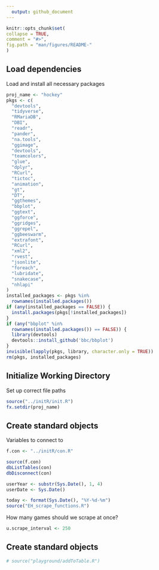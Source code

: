 ```yaml
---
  output: github_document
---
```

  
  <!-- README.md is generated from README.Rmd. Please edit that file -->
  
  ```r
knitr::opts_chunk$set(
  collapse = TRUE,
  comment = "#>",
  fig.path = "man/figures/README-"
)
```
## Load dependencies
Load and install all necessary packages
```r
proj_name <- "hockey"
pkgs <- c(
  "devtools",
  "tidyverse",
  "RMariaDB",
  "DBI",
  "readr",
  "pander",
  "na.tools",
  "ggimage",
  "devtools",
  "teamcolors",
  "glue",
  "dplyr",
  "RCurl",
  "tictoc",
  "animation",
  "gt",
  "DT",
  "ggthemes",
  "bbplot",
  "ggtext",
  "ggforce",
  "ggridges",
  "ggrepel",
  "ggbeeswarm",
  "extrafont",
  "RCurl",
  "xml2",
  "rvest",
  "jsonlite",
  "foreach",
  "lubridate",
  "snakecase",
  "nhlapi"
)
installed_packages <- pkgs %in%
  rownames(installed.packages())
if (any(installed_packages == FALSE)) {
  install.packages(pkgs[!installed_packages])
}
if (any("bbplot" %in%
  rownames(installed.packages()) == FALSE)) {
  library(devtools)
  devtools::install_github('bbc/bbplot')
}
invisible(lapply(pkgs, library, character.only = TRUE))
rm(pkgs, installed_packages)
```

## Initialize Working Directory
Set up correct file paths
```r
source("../initR/init.R")
fx.setdir(proj_name)
```

## Create standard objects
Variables to connect to 
```r
f.con <- "../initR/con.R"

source(f.con)
dbListTables(con)
dbDisconnect(con)

userYear <- substr(Sys.Date(), 1, 4)
userDate <- Sys.Date()

today <- format(Sys.Date(), "%Y-%d-%m")
source("EH_scrape_functions.R")
```
How many games should we scrape at once?
```r
u.scrape_interval <- 250
```

## Create standard objects
```r
# source("playground/addToTable.R")
```